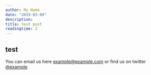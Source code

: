 ```yaml
---
author: My Name
date: "2019-03-09"
description: 
title: test post
readingtime: 2
---
```


## test

You can email us here [example@example.com](mailto:example@example.com)
or find us on twitter [@example](www.twitter.com)